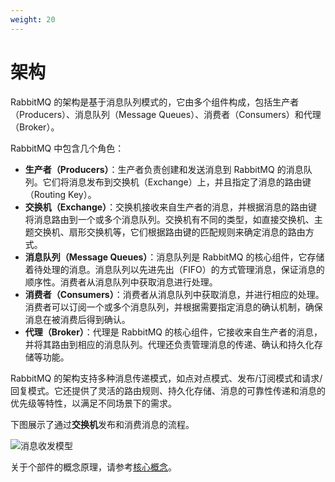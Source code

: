 ```yaml
---
weight: 20
---
```


# 架构

RabbitMQ 的架构是基于消息队列模式的，它由多个组件构成，包括生产者（Producers）、消息队列（Message Queues）、消费者（Consumers）和代理（Broker）。

RabbitMQ 中包含几个角色：

* **生产者（Producers）**：生产者负责创建和发送消息到 RabbitMQ 的消息队列。它们将消息发布到交换机（Exchange）上，并且指定了消息的路由键（Routing Key）。
* **交换机（Exchange）**：交换机接收来自生产者的消息，并根据消息的路由键将消息路由到一个或多个消息队列。交换机有不同的类型，如直接交换机、主题交换机、扇形交换机等，它们根据路由键的匹配规则来确定消息的路由方式。
* **消息队列（Message Queues）**：消息队列是 RabbitMQ 的核心组件，它存储着待处理的消息。消息队列以先进先出（FIFO）的方式管理消息，保证消息的顺序性。消费者从消息队列中获取消息进行处理。
* **消费者（Consumers）**：消费者从消息队列中获取消息，并进行相应的处理。消费者可以订阅一个或多个消息队列，并根据需要指定消息的确认机制，确保消息在被消费后得到确认。
* **代理（Broker）**：代理是 RabbitMQ 的核心组件，它接收来自生产者的消息，并将其路由到相应的消息队列。代理还负责管理消息的传递、确认和持久化存储等功能。

RabbitMQ 的架构支持多种消息传递模式，如点对点模式、发布/订阅模式和请求/回复模式。它还提供了灵活的路由规则、持久化存储、消息的可靠性传递和消息的优先级等特性，以满足不同场景下的需求。

下图展示了通过**交换机**发布和消费消息的流程。

![消息收发模型](./assets/rabbitmq-arch-1.png)

关于个部件的概念原理，请参考[核心概念](/appservice/rabbitmq/concepts)。
